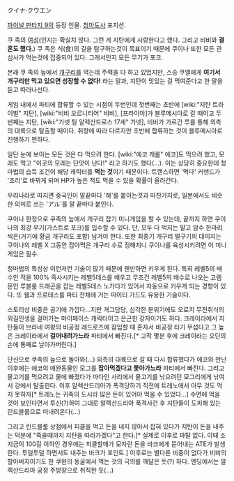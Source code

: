 クイナ·クウエン

[[파이널 판타지 9]]의 등장 인물. [[청마도사]] 포지션.

쿠 족의 [[여성]](인지는 확실치 않다. 그런 게 지탄에게 사랑한다고 했다. 그리고 비비와 '''결혼도 했다.''') 쿠 족은 식(食)의 길을 탐구하는것이 목표이기 때문에 쿠이나 또한 모든 관심사가 먹는것에 집중되어 있다. 그래서인지 모든 무기가 포크.

본래 쿠 족의 늪에서 [[개구리]]를 먹는데 주력을 다 하고 있었지만, 스승 쿠엘에게 '''여기서 개구리만 먹고 있으면 성장할 수 없다!''' 라는 말과, 지탄이 맛있는 걸 먹여준다고 한 말을 듣고 따라나선다.

게임 내에서 파티에 합류할 수 있는 시점이 두번인데 첫번째는 초반에 [wiki:"지탄 트라이벌" 지탄], [wiki:"비비 오르니티어" 비비], [프라이야]가 블루메시아로 갈 때이고 두번째는 지탄, [wiki:"가넷 틸 알렉산드로스 17세" 가넷], 비비가 가르간 루를 통해 외측의 대륙으로 탈출할 때이다. 취향에 따라 다르지만 초반에 합류하는 것이 블루메시아로 진행하기 편하다.

일단 눈에 보이는 모든 것은 다 먹으려 한다. [wiki:"에코 캐롤" 에코]도 먹으려 했고, 모래도 먹고 "이곳의 모래는 단맛이 난다!" 라고 하기도 했다(...). 이는 상당히 중요한데 청마법의 습득 조건이 해당 캐릭터를 '''먹는 것'''이기 때문이다. 트랜스하면 '먹다' 커맨드가 '조리'로 바뀌게 되며 HP가 높은 적도 먹을 수 있을 확률이 올라간다.

우리나라로 따지면 중국인이 말끝마다 '해'를 붙이는것과 마찬가지로, 일본에서도 비슷한 의미로 쓰는 'アル'를 말 끝마다 붙인다.

쿠이나 한정으로 쿠족의 늪에서 개구리 잡기 미니게임을 할 수 있는데, 끝까지 하면 쿠이나의 최강 무기(가스트로 포크)를 입수할 수 있다. 단, 모두 다 먹지는 말고 암수 한마리씩은(거기에 황금 개구리도 포함) 남겨야 한다. 또한 최종기 개구리 떨구기의 대미지는 쿠이나의 레벨 X 그동안 잡아먹은 개구리 수로 정해지니 쿠이나를 육성시키려면 이 미니게임은 필수.

청마법의 특성상 이런저런 기술이 많기 때문에 웬만하면 키우게 된다. 특히 레벨5의 배수인 적을 100% 즉사시키는 레벨5데스를 배우고 무조건 레벨5의 배수로 나오는 고렙몬인 루블룸 드래곤을 잡는 레벨5데스 노가다가 있어서 자동으로 키우게 되는 경향이 있다. 또 쉘과 프로테스를 파티 전체에 거는 마이티 가드도 유용한 기술이다.

스토리상 비중은 공기에 가깝다...지만 개그담당, 심각한 분위기에도 오로지 무전취식의 외길인생을 걸어가는 마이페이스 캐릭터이고 은근한 강자이기도 하다. 크레이라에서 지탄들이 브라네 여왕의 비공정 레드로즈에 잠입할 때 혼자서 비공정 타기 무섭다고 그 높은 크레이라에서 '''걸어내려가느라''' 파티에서 빠진다.[* 고작 몇분 후에 크레이라는 오딘의 손에 통째로 날아가버린다.] 

단신으로 쿠족의 늪으로 돌아와(...) 외측의 대륙으로 갈 때 다시 합류했다가 에코와 만난 이후에는 에코의 애완동물인 모그를 '''잡아먹겠다고 쫓아가느라''' 파티에서 빠진다. 그리고 물고기를 먹으려고 물에 빠졌다가 마다인 사리에서 물고기를 낚으려던 모그리에게 낚여서 강에서 탈출한다. 이후 알렉산드리아가 폭격당하기 직전에 트레노에서 아무 것도 먹지 못하자[* 트레노는 귀족의 도시라 많은 돈이 있어야 먹을 수 있었다...] 수면에 먹을 것이 보인다면서 투신(?)하여 그대로 알렉산드리아 폭격사건 후 지탄들이 도피해 있는 린드블룸으로 떠내려온다(...)

그리고 린드블룸 상점에서 피클을 먹고 돈을 내지 않아서 잡혀 있다가 지탄이 돈을 내주는 덕분에 "죽을때까지 지탄을 따라가겠다"고 한다.[* 실제로 이후로 파탈 없다. 이때 소지금이 100길 이하인 경우에는 피클할매가 모자란 돈을 바크에게 뜯어내는 ATE가 발생한다. 투덜투덜 하면서도 내주는 바크가 포인트.] 이후로는 별다른 비중이 없다가 비비의 할아버지이기도 한 쿠완의 동굴에서 먹는 것의 극의를 깨달은 듯(?) 하다. 엔딩에서는 알렉산드리아 궁정 주방장으로 취직한 듯(...)
